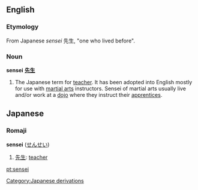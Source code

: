 ==English==

===Etymology===
From Japanese ''sensei'' 先生, "one who lived before".
===Noun===
'''sensei'''
'''[[先生]]'''

#The Japanese term for [[teacher]].  It has been adopted into English mostly for use with [[martial arts]] instructors.  Sensei of martial arts usually live and/or work at a [[dojo]] where they instruct their [[apprentices]].

[[Category:Japanese derivations]]

==Japanese==
{{ja-attention|Romaji header should be replaced with POS header|key=p}}
===Romaji===
'''sensei''' ([[せんせい]])
# [[先生]]: [[teacher]]

[[pt:sensei]]